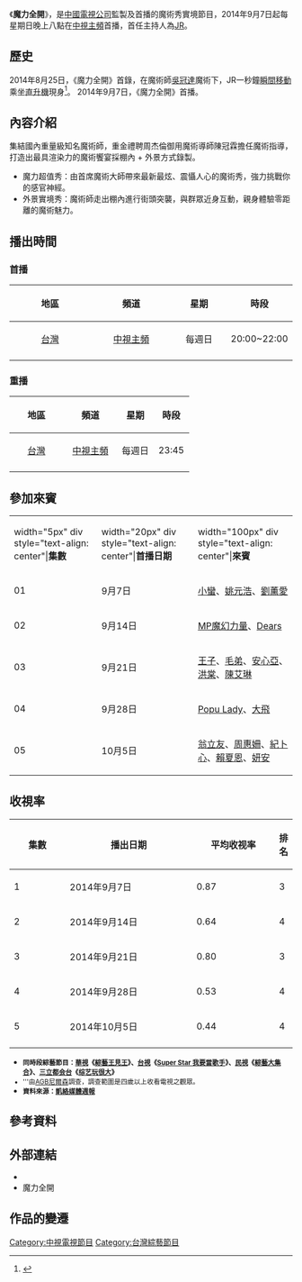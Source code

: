{{Veil|time=2015-09-12T09:38:54+00:00}}
{{Distinguish|舞力全開 (節目)}}
{{Infobox television
| 名稱      = 魔力全開
| 原名      = 
| 圖片      = 
| 圖說      = 節目標誌
| 分類      = [[綜藝節目|綜藝節目]]
| 主持      = [[JR_(藝人)|JR]]
| 旁白      =
| 標語      = 
| 國家      = {{ROC}} 
| 語言      = [[中華民國國語|國語]]
| 製作人    = 劉安華
| 製作公司  = 傳遞娛樂
| 每集長    = 每集120分鐘左右（含[[廣告|廣告]]時間）
| 頻道      = [[中視主頻|中視主頻]]
| 開始      = 2014年9月7日
| 晚於      =[[最強大國民|最強大國民]]
| 早於      = 
| 結束      = 2014年10月5日
| 頻道1     =
| 開始1     = 
| 結束1     = 
| 官方網站  = http://www.ctv.com.tw/opencms/2014/magicpowershow/
}}
《'''魔力全開'''》，是[[中國電視公司|中國電視公司]]監製及首播的魔術秀實境節目，2014年9月7日起每星期日晚上八點在[[中視主頻|中視主頻]]首播，首任主持人為[[JR_(藝人)|JR]]。

== 歷史 ==
2014年8月25日，《魔力全開》首錄，在魔術師[[吳冠達|吳冠達]]魔術下，JR一秒鐘[[瞬間移動|瞬間移動]]乘坐[[直升機|直升機]]現身<ref>{{cite web|author=張佩玲|url=http://www.chinatimes.com/newspapers/20140826000855-260112|title=JR《魔力全開》直升機瞬現攝影棚|publisher=[[中國時報|中國時報]]|date=2014-08-26|accessdate=2014-09-15}}</ref>。
2014年9月7日，《魔力全開》首播。

== 內容介紹 ==
集結國內重量級知名魔術師，重金禮聘周杰倫御用魔術導師陳冠霖擔任魔術指導，打造出最具渲染力的魔術饗宴採棚內 + 外景方式錄製。
* 魔力超值秀：由首席魔術大師帶來最新最炫、震懾人心的魔術秀，強力挑戰你的感官神經。
* 外景實境秀：魔術師走出棚內進行街頭突襲，與群眾近身互動，親身體驗零距離的魔術魅力。 

== 播出時間 ==
=== 首播 ===
{| class="wikitable"
|- bgcolor="#efefef"
!width="30%" |地區
!width="30%" |頻道
!width="20%" |星期
!width="30%" |時段
|-
|align="center"|[[台灣|台灣]]
|align="center"|[[中視主頻|中視主頻]]
|align="center"|每週日
|align="center"|20:00~22:00
|-
|}
=== 重播 ===
{| class="wikitable"
|- bgcolor="#efefef"
!width="30%" |地區
!width="30%" |頻道
!width="20%" |星期
!width="30%" |時段
|-
|align="center"|[[台灣|台灣]]
|align="center"|[[中視主頻|中視主頻]]
|align="center"|每週日
|align="center"|23:45
|-
|}

==參加來賓==
{{hideH|來賓}}
{|class="wikitable" style="width:100%"
|- style="background:gold; color:white"
|width="5px" div style="text-align: center"|'''集數<br>'''||width="20px" div style="text-align: center"|'''首播日期'''||width="100px" div style="text-align: center"|'''來賓'''
|-
|01||9月7日||[[小蠻|小蠻]]、[[姚元浩|姚元浩]]、[[劉薰愛|劉薰愛]]
|-
|02||9月14日||[[MP魔幻力量|MP魔幻力量]]、[[Dears|Dears]]
|-
|03||9月21日||[[邱勝翊|王子]]、[[邱翊橙|毛弟]]、[[安心亞|安心亞]]、[[洪棠|洪棠]]、[[陳艾琳|陳艾琳]]
|-
|04||9月28日||[[Popu_Lady|Popu Lady]]、[[大飛|大飛]]
|-
|05||10月5日||[[翁立友|翁立友]]、[[周惠姍|周惠姍]]、[[紀卜心|紀卜心]]、[[賴夏恩|賴夏恩]]、[[妍安|妍安]]
|}
{{hideF}}

==收視率==
{{hideH|中視首播 各集收視率}}
{| class=wikitable width=70%
|-align=center
!width=3%|集數
!width=7%|播出日期
!width=5%|平均收视率
!width=3%|排名
|-align=center
|1
|2014年9月7日
|0.87
|3
|-align=center
|2
|2014年9月14日
|0.64
|4
|-align=center
|3
|2014年9月21日
|0.80
|3
|-align=center
|4
|2014年9月28日
|0.53
|4
|-align=center
|5
|2014年10月5日
|0.44
|4
|-align=center
|}
{{hidef}}
*<small>'''同時段綜藝節目：[[華視|華視]]《[[綜藝王見王|綜藝王見王]]》、[[台視|台視]]《[[Super_Star_我要當歌手|Super Star 我要當歌手]]》、[[民視|民視]]《[[綜藝大集合|綜藝大集合]]》、[[三立都会台|三立都会台]]《[[综艺玩很大|综艺玩很大]]》'''
*'''由[[AGB尼爾森|AGB尼爾森]]調查，調查範圍是四歲以上收看電視之觀眾。 
* '''資料來源：[https://web.archive.org/web/20120207235150/http://www.cyberone.tw/ItemDetailPage/MainContent/05ContentList.asp?MMMediaType=CaratWeekly 凱絡媒體週報]'''</small>

== 參考資料 ==
{{Reflist}}

== 外部連結 ==
* {{facebook|magicpowershow}}
* 魔力全開{{official|http://www.ctv.com.tw/opencms/2014/magicpowershow/}}

==作品的變遷==
{{電視節目的變遷
|電視台   = {{flagicon|Taiwan}}
|播放檔次 = [[中視主頻|中視主頻]] 星期日20:00~22:00 
|節目名稱 = 魔力全開<br/>（2014年9月7日－2014年10月5日）
|上一節目 = [[最強大國民|最強大國民]]<br/>（2014年2月9日－2014年8月31日）
|下一節目 = [[萬秀豬王|萬秀豬王]]<br/>（2014年10月12日－2014年10月26日）
<br/>[[萬秀大勝利|萬秀大勝利]]<br/>（2014年11月2日－2015年9月13日）
}}

[[Category:中視電視節目|Category:中視電視節目]]
[[Category:台灣綜藝節目|Category:台灣綜藝節目]]